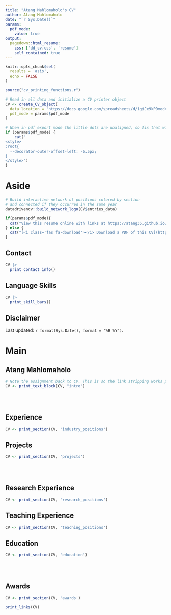 ```yaml
---
title: "Atang Mahlomaholo's CV"
author: Atang Mahlomaholo
date: "`r Sys.Date()`"
params:
  pdf_mode:
    value: true
output:
  pagedown::html_resume:
    css: ['dd_cv.css', 'resume']
    self_contained: true
---
```


```r
knitr::opts_chunk$set(
  results = 'asis', 
  echo = FALSE
)

source("cv_printing_functions.r")

# Read in all data and initialize a CV printer object
CV <- create_CV_object(
  data_location = "https://docs.google.com/spreadsheets/d/1giJe9kPDmodxkWV-ueerneTHiHGgHzxER71D6SM53uU/edit?pli=1&gid=0#gid=0",  
  pdf_mode = params$pdf_mode
)

```


```r
# When in pdf export mode the little dots are unaligned, so fix that with some conditional CSS.
if (params$pdf_mode) {
    cat("
<style>
:root{
  --decorator-outer-offset-left: -6.5px;
}
</style>")
}
```


Aside
================================================================================

```r
# Build interactive network of positions colored by section
# and connected if they occurred in the same year
datadrivencv::build_network_logo(CV$entries_data)
```


```r
if(params$pdf_mode){
  cat("View this resume online with links at https://atang35.github.io/Atang-Resume/")
} else {
  cat("[<i class='fas fa-download'></i> Download a PDF of this CV](https://github.com/atang35/Atang-Resume/blob/main/cv.pdf)")
}
```

Contact {#contact}
--------------------------------------------------------------------------------

```r
CV |> 
  print_contact_info()
```



Language Skills {#skills}
--------------------------------------------------------------------------------

```r
CV |>
  print_skill_bars()
```



Disclaimer {#disclaimer}
--------------------------------------------------------------------------------

Last updated: `r format(Sys.Date(), format = "%B %Y")`.



Main
================================================================================

Atang Mahlomaholo {#title}
--------------------------------------------------------------------------------

```r
# Note the assignment back to CV. This is so the link stripping works properly in PDF mode
CV <- print_text_block(CV, "intro") 
```

<br>
<br>


Experience {data-icon=suitcase}
--------------------------------------------------------------------------------


```r
CV <- print_section(CV, 'industry_positions')
```


Projects {data-icon=diagram-project}
--------------------------------------------------------------------------------


```r
CV <- print_section(CV, 'projects')
```

<br>
<br>


Research Experience {data-icon=laptop}
--------------------------------------------------------------------------------

```r
CV <- print_section(CV, 'research_positions')
```



Teaching Experience {data-icon=chalkboard-teacher}
--------------------------------------------------------------------------------



```r
CV <- print_section(CV, 'teaching_positions')
```

Education {data-icon=graduation-cap data-concise=true}
--------------------------------------------------------------------------------

```r
CV <- print_section(CV, 'education')
```

<!-- These breaks just force a new page so section doesnt get cut off -->

<br>
<br>


Awards {data-icon=award}
--------------------------------------------------------------------------------

```r
CV <- print_section(CV, 'awards')
```



```r
print_links(CV)
```

